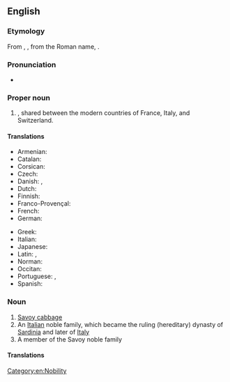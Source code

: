 {{also|savoy}}
==English==

===Etymology===
From {{der|en|fr|-}} {{w|Savoy}}, {{m|fr|Savoie}}, from the Roman name, {{der|en|LL.|Sapaudia}}.

===Pronunciation===
* {{IPA|en|/səˈvɔɪ/}}

===Proper noun===
{{wikipedia}}
{{en-proper noun}}

# {{lb|en|historical}} {{place|en|historic region|in western|cont/Europe}}, shared between the modern countries of France, Italy, and Switzerland.

====Translations====
{{trans-top|a historical region of western Europe}}
* Armenian: {{t|hy|Սավոյա|sc=Armn}}
* Catalan: {{t|ca|Savoia|f}}
* Corsican: {{t|co|Savoia|f}}
* Czech: {{t|cs|Savojsko|n}}
* Danish: {{t|da|Savoyen|c}}, {{t|da|Savojen|c}}
* Dutch: {{t|nl|Savooien}}
* Finnish: {{t|fi|Savoiji}}
* Franco-Provençal: {{t|frp|Savouè|f}}
* French: {{t+|fr|Savoie|f}}
* German: {{t+|de|Savoyen|n}}
{{trans-mid}}
* Greek: {{t|el|Σαβοΐα|f|sc=Grek}}
* Italian: {{t|it|Savoia|f}}
* Japanese: {{t|ja|サヴォワ|tr=Savowa}}
* Latin: {{t|la|Sapaudia|f}}, {{t|la|Sabaudia|f}}
* Norman: {{t|nrf|Savouaie|f}}
* Occitan: {{t|oc|Savòia|f}}
* Portuguese: {{t|pt|Savoia|f}}, {{t|pt|Saboia|f}}
* Spanish: {{t|es|Saboya|f}}
{{trans-bottom}}

===Noun===
{{en-noun|~}}

# [[Savoy cabbage]]
# An [[Italian]] noble family, which became the ruling (hereditary) dynasty of [[Sardinia]] and later of [[Italy]]
# A member of the Savoy noble family

====Translations====
{{trans-see|Savoy cabbage}}

[[Category:en:Nobility]]
{{C|en|Historical polities|Auvergne-Rhône-Alpes}}